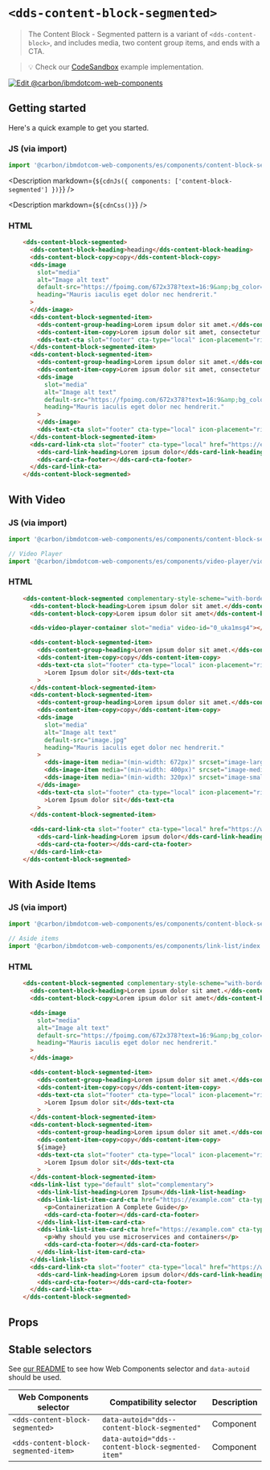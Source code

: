 




# `<dds-content-block-segmented>`

> The Content Block - Segmented pattern is a variant of `<dds-content-block>`, and
> includes media, two content group items, and ends with a CTA.

> 💡 Check our
> [CodeSandbox](https://githubbox.com/carbon-design-system/carbon-for-ibm-dotcom/tree/v1/packages/web-components/examples/codesandbox/components/content-block-segmented)
> example implementation.

[![Edit @carbon/ibmdotcom-web-components](https://codesandbox.io/static/img/play-codesandbox.svg)](https://githubbox.com/carbon-design-system/carbon-for-ibm-dotcom/tree/v1/packages/web-components/examples/codesandbox/components/content-block-segmented)

## Getting started

Here's a quick example to get you started.

### JS (via import)

```javascript
import '@carbon/ibmdotcom-web-components/es/components/content-block-segmented/index.js';
```

<Description markdown={`${cdnJs({ components: ['content-block-segmented'] })}`} />

<Description markdown={`${cdnCss()}`} />

### HTML

```html
    <dds-content-block-segmented>
      <dds-content-block-heading>heading</dds-content-block-heading>
      <dds-content-block-copy>copy</dds-content-block-copy>
      <dds-image
        slot="media"
        alt="Image alt text"
        default-src="https://fpoimg.com/672x378?text=16:9&amp;bg_color=ee5396&amp;text_color=161616"
        heading="Mauris iaculis eget dolor nec hendrerit."
      >
      </dds-image>
      <dds-content-block-segmented-item>
        <dds-content-group-heading>Lorem ipsum dolor sit amet.</dds-content-group-heading>
        <dds-content-item-copy>Lorem ipsum dolor sit amet, consectetur adipiscing elit. Vivamus sed interdum tortor. Sed id pellentesque diam. In ut quam id mauris finibus efficitur quis ut arcu. Praesent purus turpis, venenatis eget odio et, tincidunt bibendum sem. Curabitur pretium elit non blandit lobortis. Donec quis pretium odio, in dignissim sapien. Lorem ipsum dolor sit amet, consectetur adipiscing elit. Vivamus sed interdum tortor. Sed id pellentesque diam. In ut quam id mauris finibus efficitur quis ut arcu. Praesent purus turpis, venenatis eget odio et, tincidunt bibendum sem. Curabitur pretium elit non blandit lobortis. Donec quis pretium odio, in dignissim sapien.</dds-content-item-copy>
        <dds-text-cta slot="footer" cta-type="local" icon-placement="right" href="https://example.com">Lorem Ipsum dolor sit</dds-text-cta>
      </dds-content-block-segmented-item>
      <dds-content-block-segmented-item>
        <dds-content-group-heading>Lorem ipsum dolor sit amet.</dds-content-group-heading>
        <dds-content-item-copy>Lorem ipsum dolor sit amet, consectetur adipiscing elit. Vivamus sed interdum tortor. Sed id pellentesque diam. In ut quam id mauris finibus efficitur quis ut arcu. Praesent purus turpis, venenatis eget odio et, tincidunt bibendum sem. Curabitur pretium elit non blandit lobortis. Donec quis pretium odio, in dignissim sapien. Lorem ipsum dolor sit amet, consectetur adipiscing elit. Vivamus sed interdum tortor. Sed id pellentesque diam. In ut quam id mauris finibus efficitur quis ut arcu. Praesent purus turpis, venenatis eget odio et, tincidunt bibendum sem. Curabitur pretium elit non blandit lobortis. Donec quis pretium odio, in dignissim sapien.</dds-content-item-copy>
        <dds-image
          slot="media"
          alt="Image alt text"
          default-src="https://fpoimg.com/672x378?text=16:9&amp;bg_color=ee5396&amp;text_color=161616"
          heading="Mauris iaculis eget dolor nec hendrerit."
        >
        </dds-image>
        <dds-text-cta slot="footer" cta-type="local" icon-placement="right" href="https://example.com">Lorem Ipsum dolor sit</dds-text-cta>
      </dds-content-block-segmented-item>
      <dds-card-link-cta slot="footer" cta-type="local" href="https://example.com">
        <dds-card-link-heading>Lorem ipsum dolor</dds-card-link-heading>
        <dds-card-cta-footer></dds-card-cta-footer>
      </dds-card-link-cta>
    </dds-content-block-segmented>
```

## With Video

### JS (via import)

```javascript
import '@carbon/ibmdotcom-web-components/es/components/content-block-segmented/index.js';

// Video Player
import '@carbon/ibmdotcom-web-components/es/components/video-player/video-player-container.js';
```

### HTML

```html
    <dds-content-block-segmented complementary-style-scheme="with-border">
      <dds-content-block-heading>Lorem ipsum dolor sit amet.</dds-content-block-heading>
      <dds-content-block-copy>Lorem ipsum dolor sit amet</dds-content-block-copy>

      <dds-video-player-container slot="media" video-id="0_uka1msg4"></dds-video-player-container>

      <dds-content-block-segmented-item>
        <dds-content-group-heading>Lorem ipsum dolor sit amet.</dds-content-group-heading>
        <dds-content-item-copy>copy</dds-content-item-copy>
        <dds-text-cta slot="footer" cta-type="local" icon-placement="right" href="https://example.com"
          >Lorem Ipsum dolor sit</dds-text-cta
        >
      </dds-content-block-segmented-item>
      <dds-content-block-segmented-item>
        <dds-content-group-heading>Lorem ipsum dolor sit amet.</dds-content-group-heading>
        <dds-content-item-copy>copy</dds-content-item-copy>
        <dds-image
          slot="media"
          alt="Image alt text"
          default-src="image.jpg"
          heading="Mauris iaculis eget dolor nec hendrerit."
        >
          <dds-image-item media="(min-width: 672px)" srcset="image-large.jpg"> </dds-image-item>
          <dds-image-item media="(min-width: 400px)" srcset="image-medium.jpg"> </dds-image-item>
          <dds-image-item media="(min-width: 320px)" srcset="image-small.jpg"> </dds-image-item>
        </dds-image>
        <dds-text-cta slot="footer" cta-type="local" icon-placement="right" href="https://example.com"
          >Lorem Ipsum dolor sit</dds-text-cta
        >
      </dds-content-block-segmented-item>

      <dds-card-link-cta slot="footer" cta-type="local" href="https://www.ibm.com/">
        <dds-card-link-heading>Lorem ipsum dolor</dds-card-link-heading>
        <dds-card-cta-footer></dds-card-cta-footer>
      </dds-card-link-cta>
    </dds-content-block-segmented>
```

## With Aside Items

### JS (via import)

```javascript
import '@carbon/ibmdotcom-web-components/es/components/content-block-segmented/index.js';

// Aside items
import '@carbon/ibmdotcom-web-components/es/components/link-list/index.js';
```

### HTML

```html
    <dds-content-block-segmented complementary-style-scheme="with-border">
      <dds-content-block-heading>Lorem ipsum dolor sit amet.</dds-content-block-heading>
      <dds-content-block-copy>Lorem ipsum dolor sit amet</dds-content-block-copy>

      <dds-image
        slot="media"
        alt="Image alt text"
        default-src="https://fpoimg.com/672x378?text=16:9&amp;bg_color=ee5396&amp;text_color=161616"
        heading="Mauris iaculis eget dolor nec hendrerit."
      >
      </dds-image>

      <dds-content-block-segmented-item>
        <dds-content-group-heading>Lorem ipsum dolor sit amet.</dds-content-group-heading>
        <dds-content-item-copy>copy</dds-content-item-copy>
        <dds-text-cta slot="footer" cta-type="local" icon-placement="right" href="https://example.com"
          >Lorem Ipsum dolor sit</dds-text-cta
        >
      </dds-content-block-segmented-item>
      <dds-content-block-segmented-item>
        <dds-content-group-heading>Lorem ipsum dolor sit amet.</dds-content-group-heading>
        <dds-content-item-copy>copy</dds-content-item-copy>
        ${image}
        <dds-text-cta slot="footer" cta-type="local" icon-placement="right" href="https://example.com"
          >Lorem Ipsum dolor sit</dds-text-cta
        >
      </dds-content-block-segmented-item>
      <dds-link-list type="default" slot="complementary">
        <dds-link-list-heading>Lorem Ipsum</dds-link-list-heading>
        <dds-link-list-item-card-cta href="https://example.com" cta-type="local">
          <p>Containerization A Complete Guide</p>
          <dds-card-cta-footer></dds-card-cta-footer>
        </dds-link-list-item-card-cta>
        <dds-link-list-item-card-cta href="https://example.com" cta-type="external">
          <p>Why should you use microservices and containers</p>
          <dds-card-cta-footer></dds-card-cta-footer>
        </dds-link-list-item-card-cta>
      </dds-link-list>
      <dds-card-link-cta slot="footer" cta-type="local" href="https://www.ibm.com/">
        <dds-card-link-heading>Lorem ipsum dolor</dds-card-link-heading>
        <dds-card-cta-footer></dds-card-cta-footer>
      </dds-card-link-cta>
    </dds-content-block-segmented>
```


## Props

<Props of="dds-content-block-segmented" />
<Description markdown={markdownContents} />

## Stable selectors

See [our README](https://github.com/carbon-design-system/carbon-for-ibm-dotcom/tree/v1/packages/web-components#stable-selectors-for-analytics-and-integratione2e-testing-in-web-components) to see how Web Components selector and `data-autoid` should be used.

| Web Components selector               | Compatibility selector                              | Description |
| ------------------------------------- | --------------------------------------------------- | ----------- |
| `<dds-content-block-segmented>`       | `data-autoid="dds--content-block-segmented"`        | Component   |
| `<dds-content-block-segmented-item>`  | `data-autoid="dds--content-block-segmented-item"`   | Component   |

<Description markdown={contributing} />
